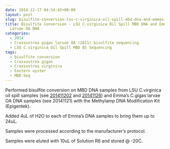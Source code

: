 ```yaml
---
date: 2014-12-17 04:54:43+00:00
layout: post
slug: bisulfite-conversion-lsu-c-virginica-oil-spill-mbd-dna-and-emmas-c-gigas-larvae-oa-dna
title: Bisulfite Conversion - LSU C.virginica Oil Spill MBD DNA and Emma's C.gigas
  Larvae OA DNA
categories:
  - 2014
  - Crassostrea gigas larvae OA (2011) bisulfite sequencing
  - LSU C.virginica Oil Spill MBD BS Sequencing
tags:
  - bisulfite conversion
  - Crassostrea gigas
  - Crassostrea virginica
  - Eastern oyster
  - MBD-Seq
---
```


Performed bisulfite conversion on MBD DNA samples from LSU C.virginica oil spill samples (see [201411202](/Sam%27s+Working+Notebook+August+-+December+2014#sjw20141202) and [20141126](/Sam%27s+Working+Notebook+August+-+December+2014#sjw20141126)) and Emma's C.gigas larvae OA DNA samples (see 20141121) with the Methylamp DNA Modification Kit (Epigentek).

Added 4uL of H2O to each of Emma's DNA samples to bring them up to 24uL.

Samples were processed according to the manufacturer's protocol.

Samples were eluted with 10uL of Solution R6 and stored @ -20C.
